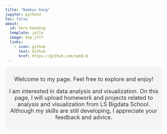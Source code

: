 ```yaml
---
title: "Namkyu Kang"
jupyter: python3
toc: false
about:
  id: hero-heading
  template: jolla
  image: bep.jfif
  links:
    - icon: github
      text: Github
      href: https://github.com/namQ-Q
---
```


<style>
/* styles.css */
#hero-heading {
  text-align: center;
  color: #333;
  font-size: 18px;
  padding: 10px;
  background-color: #f4f4f4;
  border-radius: 8px;
}
</style>

:::{#hero-heading}

Welcome to my page. Feel free to explore and enjoy!

I am interested in data analysis and visualization. On this page, I will upload homework and projects related to analysis and visualization from LS Bigdata School. Although my skills are still developing, I appreciate your feedback and advice.

:::


